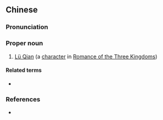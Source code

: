 {{also|吕虔}}
==Chinese==
{{zh-forms|s=吕虔}}

===Pronunciation===
{{zh-pron
|m=Lǚ Qián
|cat=pn
}}

===Proper noun===
{{zh-proper noun}}

# [[w:Lü Qian|Lü Qian]] (a [[character]] in [[w:Romance of the Three Kingdoms|Romance of the Three Kingdoms]])

====Related terms====
* {{l|zh|子恪}}

===References===
* {{pedialite|呂虔|lang=zh}}